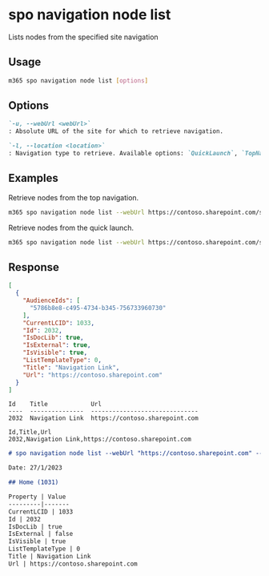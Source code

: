 
# spo navigation node list

Lists nodes from the specified site navigation

## Usage

```sh
m365 spo navigation node list [options]
```

## Options

```md definition-list
`-u, --webUrl <webUrl>`
: Absolute URL of the site for which to retrieve navigation.

`-l, --location <location>`
: Navigation type to retrieve. Available options: `QuickLaunch`, `TopNavigationBar`.
```

<Global />

## Examples

Retrieve nodes from the top navigation.

```sh
m365 spo navigation node list --webUrl https://contoso.sharepoint.com/sites/team-a --location TopNavigationBar
```

Retrieve nodes from the quick launch.

```sh
m365 spo navigation node list --webUrl https://contoso.sharepoint.com/sites/team-a --location QuickLaunch
```

## Response

<Tabs>
  <TabItem value="JSON">

  ```json
  [
    {
      "AudienceIds": [
        "5786b8e8-c495-4734-b345-756733960730"
      ],
      "CurrentLCID": 1033,
      "Id": 2032,
      "IsDocLib": true,
      "IsExternal": true,
      "IsVisible": true,
      "ListTemplateType": 0,
      "Title": "Navigation Link",
      "Url": "https://contoso.sharepoint.com"
    }
  ]
  ```

  </TabItem>
  <TabItem value="Text">

  ```text
  Id    Title            Url
  ----  ---------------  ------------------------------
  2032  Navigation Link  https://contoso.sharepoint.com
  ```

  </TabItem>
  <TabItem value="CSV">

  ```csv
  Id,Title,Url
  2032,Navigation Link,https://contoso.sharepoint.com
  ```

  </TabItem>
  <TabItem value="Markdown">

  ```md
  # spo navigation node list --webUrl "https://contoso.sharepoint.com" --location "QuickLaunch"

  Date: 27/1/2023

  ## Home (1031)

  Property | Value
  ---------|-------
  CurrentLCID | 1033
  Id | 2032
  IsDocLib | true
  IsExternal | false
  IsVisible | true
  ListTemplateType | 0
  Title | Navigation Link
  Url | https://contoso.sharepoint.com
  ```

  </TabItem>
</Tabs>
